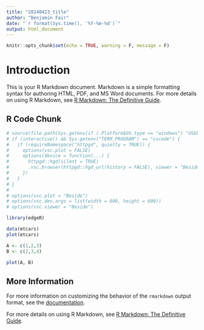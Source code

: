 ```yaml
---
title: "20240423_title"
author: "Benjamin Fair"
date: "`r format(Sys.time(), '%Y-%m-%d')`"
output: html_document
---
```


```r
knitr::opts_chunk$set(echo = TRUE, warning = F, message = F)
```

# Introduction

This is your R Markdown document. Markdown is a simple formatting syntax for authoring HTML, PDF, and MS Word documents. For more details on using R Markdown, see [R Markdown: The Definitive Guide](https://bookdown.org/yihui/rmarkdown/).

## R Code Chunk

```r
# source(file.path(Sys.getenv(if (.Platform$OS.type == "windows") "USERPROFILE" else "HOME"), ".vscode-R", "init.R"))
# if (interactive() && Sys.getenv("TERM_PROGRAM") == "vscode") {
#   if (requireNamespace("httpgd", quietly = TRUE)) {
#     options(vsc.plot = FALSE)
#     options(device = function(...) {
#       httpgd::hgd(silent = TRUE)
#       .vsc.browser(httpgd::hgd_url(history = FALSE), viewer = "Beside")
#     })
#   }
# }
# 
# options(vsc.plot = "Beside")
# options(vsc.dev.args = list(width = 800, height = 600))
# options(vsc.viewer = "Beside")

```

```r
library(edgeR)

data(mtcars)
plot(mtcars)

A <- c(1,2,3)
B <- c(2,3,4)

plot(A, B)

```

## More Information

For more information on customizing the behavior of the `rmarkdown` output format, see the [documentation](https://rmarkdown.rstudio.com/html_document_format.html).

For more details on using R Markdown, see [R Markdown: The Definitive Guide](https://bookdown.org/yihui/rmarkdown/).
